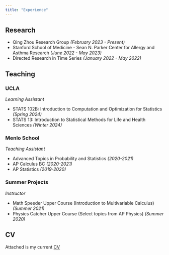 ```yaml
---
title: "Experience"
---
```


## Research

- Qing Zhou Research Group *(February 2023 - Present)*
- Stanford School of Medicine - Sean N. Parker Center for Allergy and Asthma Research *(June 2022 - May 2023)*
- Directed Research in Time Series *(January 2022 - May 2022)*

## Teaching

### UCLA

*Learning Assistant*

- STATS 102B: Introduction to Computation and Optimization for Statistics *(Spring 2024)*
- STATS 13: Introduction to Statistical Methods for Life and Health Sciences *(Winter 2024)*

### Menlo School

*Teaching Assistant*

- Advanced Topics in Probability and Statistics *(2020-2021)*
- AP Calculus BC *(2020-2021)*
- AP Statistics *(2019-2020)*

### Summer Projects

*Instructor*

- Math Speeder Upper Course (Introduction to Multivariable Calculus) *(Summer 2021)*
- Physics Catcher Upper Course (Select topics from AP Physics) *(Summer 2020)*

## CV

Attached is my current [CV](Joshua LimCV.pdf)